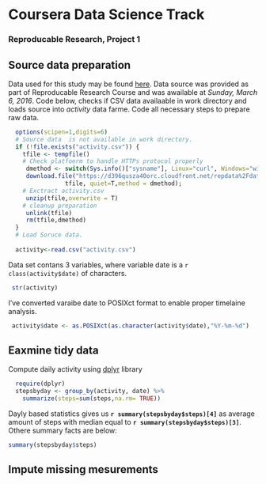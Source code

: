 
# Coursera Data Science Track
### Reproducable Research, Project 1

## Source data preparation
Data used for this study may be found [here](https://d396qusza40orc.cloudfront.net/repdata%2Fdata%2Factivity.zip). Data source was provided as part of Reproducable Research Course and was awailable at _Sunday, March 6, 2016_.
Code below, checks if CSV data availaable in work directory and loads source into _activity_ data farme. Code all necessary steps to prepare raw data.

```r
  options(scipen=1,digits=6)
  # Source data  is not available in work directory.
  if (!file.exists("activity.csv")) {
    tfile <- tempfile()
    # Check platfoerm to handle HTTPs protocol properly
     dmethod <- switch(Sys.info()["sysname"], Linux="curl", Windows="wininet")
     download.file("https://d396qusza40orc.cloudfront.net/repdata%2Fdata%2Factivity.zip",
                tfile, quiet=T,method = dmethod);
    # Exctract activity.csv                
     unzip(tfile,overwrite = T)
    # cleanup preparation 
     unlink(tfile)
     rm(tfile,dmethod)
  }
  # Load Soruce data.
  
  activity<-read.csv("activity.csv")
```

Data set contans 3 variables, where variable date is a `r class(activity$date)` of characters.
```r
 str(activity)
```

I've converted varaibe date to POSIXct format to enable proper timelaine analysis.
```r
 activity$date <- as.POSIXct(as.character(activity$date),"%Y-%m-%d")
```
## Eaxmine tidy data 
Compute daily activity using [dplyr](https://cran.rstudio.com/web/packages/dplyr/vignettes/introduction.html) library
```r
  require(dplyr)
  stepsbyday <- group_by(activity, date) %>% 
    summarize(steps=sum(steps,na.rm= TRUE))
```
Dayly based statistics gives us __`r summary(stepsbyday$steps)[4]`__ as average amount of steps  with median equal to  __`r summary(stepsbyday$steps)[3]`__. Othere summary facts are below:
```r
summary(stepsbyday$steps)
```

## Impute missing mesurements



